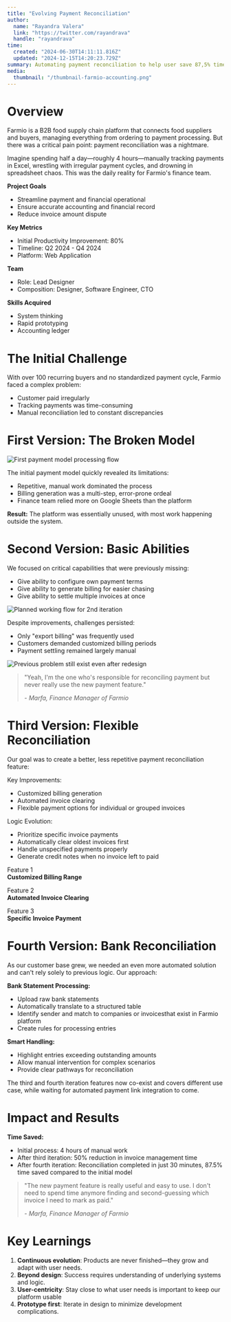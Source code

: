 ```yaml
---
title: "Evolving Payment Reconciliation"
author: 
  name: "Rayandra Valera"
  link: "https://twitter.com/rayandrava"
  handle: "rayandrava"
time:
  created: "2024-06-30T14:11:11.816Z"
  updated: "2024-12-15T14:20:23.729Z"
summary: Automating payment reconciliation to help user save 87,5% time
media:
  thumbnail: "/thumbnail-farmio-accounting.png"
---
```


# Overview

Farmio is a B2B food supply chain platform that connects food suppliers and buyers, managing everything from ordering to payment processing. But there was a critical pain point: payment reconciliation was a nightmare.

Imagine spending half a day—roughly 4 hours—manually tracking payments in Excel, wrestling with irregular payment cycles, and drowning in spreadsheet chaos. This was the daily reality for Farmio's finance team.


**Project Goals**
- Streamline payment and financial operational
- Ensure accurate accounting and financial record
- Reduce invoice amount dispute

**Key Metrics**
- Initial Productivity Improvement: 80%
- Timeline: Q2 2024 - Q4 2024
- Platform: Web Application

**Team**
- Role: Lead Designer
- Composition: Designer, Software Engineer, CTO

**Skills Acquired**
- System thinking
- Rapid prototyping
- Accounting ledger

# The Initial Challenge

With over 100 recurring buyers and no standardized payment cycle, Farmio faced a complex problem:
- Customer paid irregularly
- Tracking payments was time-consuming
- Manual reconciliation led to constant discrepancies


# First Version: The Broken Model

<Image src="/farmiopayment/image1.png" alt="First payment model processing flow" caption="First payment model processing flow" width={3388} height={2542}/>


The initial payment model quickly revealed its limitations:
- Repetitive, manual work dominated the process
- Billing generation was a multi-step, error-prone ordeal
- Finance team relied more on Google Sheets than the platform

**Result:** The platform was essentially unused, with most work happening outside the system.

# Second Version: Basic Abilities

We focused on critical capabilities that were previously missing:


- Give ability to configure own payment terms
- Give ability to generate billing for easier chasing
- Give ability to settle multiple invoices at once

<Image src="/farmiopayment/image2.png" alt="Planned working flow for 2nd iteration" caption="Planned working flow for 2nd iteration" width={3388} height={2542}/>

Despite improvements, challenges persisted:
- Only "export billing" was frequently used
- Customers demanded customized billing periods
- Payment settling remained largely manual

<Image src="/farmiopayment/image3.png" alt="Previous problem still exist even after redesign" caption="Previous problem still exist even after redesign" width={3388} height={2542} />

> "Yeah, I'm the one who's responsible for reconciling payment but never really use the new payment feature." 
> 
> *- Marfa, Finance Manager of Farmio*

# Third Version: Flexible Reconciliation

Our goal was to create a better, less repetitive payment reconciliation feature:

Key Improvements:
- Customized billing generation
- Automated invoice clearing
- Flexible payment options for individual or grouped invoices

Logic Evolution:
- Prioritize specific invoice payments
- Automatically clear oldest invoices first
- Handle unspecified payments properly
- Generate credit notes when no invoice left to paid


Feature 1  
**Customized Billing Range**

<Vimeo videoId="1038920361" caption="Customized billing range" />

Feature 2  
**Automated Invoice Clearing**
<Vimeo videoId="1038920333" caption="Invoice clearing" />

Feature 3  
**Specific Invoice Payment**
<Vimeo videoId="1038918421" caption="Invoice payment process" />

# Fourth Version: Bank Reconciliation

As our customer base grew, we needed an even more automated solution and can't rely solely to previous logic. Our approach:

**Bank Statement Processing:**
- Upload raw bank statements
- Automatically translate to a structured table
- Identify sender and match to companies or invoicesthat exist in Farmio platform
- Create rules for processing entries

**Smart Handling:**
- Highlight entries exceeding outstanding amounts
- Allow manual intervention for complex scenarios
- Provide clear pathways for reconciliation
<Vimeo videoId="1039135610" caption="Bank reconciliation" />

The third and fourth iteration features now co-exist and covers different use case, while waiting for automated payment link integration to come.

# Impact and Results

**Time Saved:**
- Initial process: 4 hours of manual work
- After third iteration: 50% reduction in invoice management time
- After fourth iteration: Reconciliation completed in just 30 minutes, 87.5% time saved compared to the initial model

> "The new payment feature is really useful and easy to use. I don't need to spend time anymore finding and second-guessing which invoice I need to mark as paid."
> 
> *- Marfa, Finance Manager of Farmio*

# Key Learnings

1. **Continuous evolution**: Products are never finished—they grow and adapt with user needs.
2. **Beyond design**: Success requires understanding of underlying systems and logic.
3. **User-centricity**: Stay close to what user needs is important to keep our platform usable
4. **Prototype first**: Iterate in design to minimize development complications.
